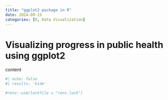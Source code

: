 ```yaml
---
title: "ggplot2 package in R"
date: 2024-09-15
categories: [R, Data Visualization]
---
```


# Visualizing progress in public health using ggplot2

content

```r
#| echo: false
#| results: 'hide'

#renv::use(lockfile = "renv.lock")
```




